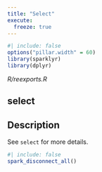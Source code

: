 ```yaml
---
title: "Select"
execute:
  freeze: true
---
```


```r
#| include: false
options("pillar.width" = 60)
library(sparklyr) 
library(dplyr)
```

*R/reexports.R*

## select

## Description
 See `select` for more details. 











```r
#| include: false
spark_disconnect_all()
```
